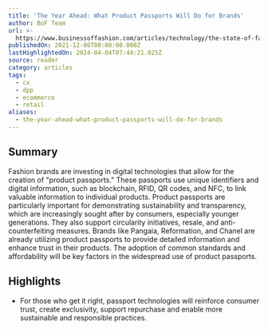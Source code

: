 ```yaml
---
title: 'The Year Ahead: What Product Passports Will Do for Brands'
author: BoF Team
url: >-
  https://www.businessoffashion.com/articles/technology/the-state-of-fashion-2022-bof-mckinsey-product-passport-technology-resale-luxury-counterfeit/
publishedOn: 2021-12-06T00:00:00.000Z
lastHighlightedOn: 2024-04-04T07:44:21.025Z
source: reader
category: articles
tags:
  - cx
  - dpp
  - ecommerce
  - retail
aliases:
  - the-year-ahead-what-product-passports-will-do-for-brands
---
```

## Summary

Fashion brands are investing in digital technologies that allow for the creation of "product passports." These passports use unique identifiers and digital information, such as blockchain, RFID, QR codes, and NFC, to link valuable information to individual products. Product passports are particularly important for demonstrating sustainability and transparency, which are increasingly sought after by consumers, especially younger generations. They also support circularity initiatives, resale, and anti-counterfeiting measures. Brands like Pangaia, Reformation, and Chanel are already utilizing product passports to provide detailed information and enhance trust in their products. The adoption of common standards and affordability will be key factors in the widespread use of product passports.

## Highlights
- For those who get it right, passport technologies will reinforce consumer trust, create exclusivity, support repurchase and enable more sustainable and responsible practices.
